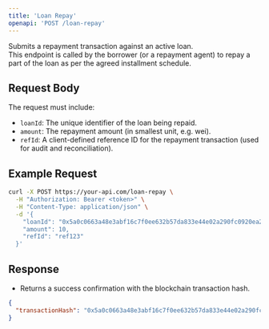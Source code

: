 ```yaml
---
title: 'Loan Repay'
openapi: 'POST /loan-repay'
---
```


Submits a repayment transaction against an active loan.  
This endpoint is called by the borrower (or a repayment agent) to repay a part of the loan as per the agreed installment schedule.

## Request Body

The request must include:

- `loanId`: The unique identifier of the loan being repaid.
- `amount`: The repayment amount (in smallest unit, e.g. wei).
- `refId`: A client-defined reference ID for the repayment transaction (used for audit and reconciliation).

## Example Request

```bash
curl -X POST https://your-api.com/loan-repay \
  -H "Authorization: Bearer <token>" \
  -H "Content-Type: application/json" \
  -d '{
    "loanId": "0x5a0c0663a48e3abf16c7f0ee632b57da833e44e02a290fc0920ea2858da31f73",
    "amount": 10,
    "refId": "ref123"
  }'
```

## Response

- Returns a success confirmation with the blockchain transaction hash.

```json
{
  "transactionHash": "0x5a0c0663a48e3abf16c7f0ee632b57da833e44e02a290fc0920ea2858da31f73"
}
```
